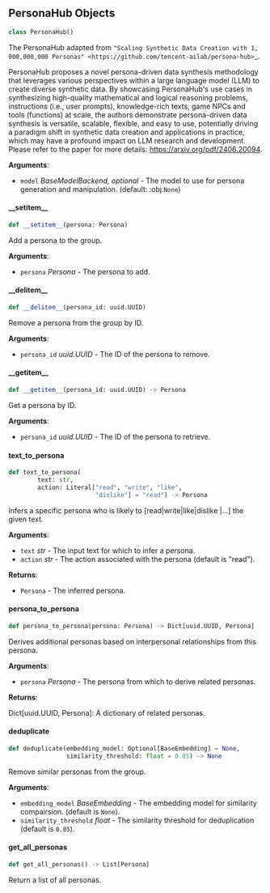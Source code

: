 <a id="camel.personas.persona_hub"></a>

<a id="camel.personas.persona_hub.PersonaHub"></a>

## PersonaHub Objects

```python
class PersonaHub()
```

The PersonaHub adapted from `"Scaling Synthetic Data Creation with 1,
000,000,000 Personas"
<https://github.com/tencent-ailab/persona-hub>`_.

PersonaHub proposes a novel persona-driven data synthesis methodology
that leverages various perspectives within a large language model (LLM) to
create diverse synthetic data. By showcasing PersonaHub's use cases in
synthesizing high-quality mathematical and logical reasoning problems,
instructions (i.e., user prompts), knowledge-rich texts, game NPCs and
tools (functions) at scale, the authors demonstrate persona-driven data
synthesis is versatile, scalable, flexible, and easy to use, potentially
driving a paradigm shift in synthetic data creation and applications in
practice, which may have a profound impact on LLM research and development.
Please refer to the paper for more details: https://arxiv.org/pdf/2406.20094.

**Arguments**:

- `model` _BaseModelBackend, optional_ - The model to use for persona
  generation and manipulation. (default: :obj:`None`)

<a id="camel.personas.persona_hub.PersonaHub.__setitem__"></a>

#### \_\_setitem\_\_

```python
def __setitem__(persona: Persona)
```

Add a persona to the group.

**Arguments**:

- `persona` _Persona_ - The persona to add.

<a id="camel.personas.persona_hub.PersonaHub.__delitem__"></a>

#### \_\_delitem\_\_

```python
def __delitem__(persona_id: uuid.UUID)
```

Remove a persona from the group by ID.

**Arguments**:

- `persona_id` _uuid.UUID_ - The ID of the persona to remove.

<a id="camel.personas.persona_hub.PersonaHub.__getitem__"></a>

#### \_\_getitem\_\_

```python
def __getitem__(persona_id: uuid.UUID) -> Persona
```

Get a persona by ID.

**Arguments**:

- `persona_id` _uuid.UUID_ - The ID of the persona to retrieve.

<a id="camel.personas.persona_hub.PersonaHub.text_to_persona"></a>

#### text\_to\_persona

```python
def text_to_persona(
        text: str,
        action: Literal["read", "write", "like",
                        "dislike"] = "read") -> Persona
```

Infers a specific persona who is likely to [read|write|like|dislike
|...] the given text.

**Arguments**:

- `text` _str_ - The input text for which to infer a persona.
- `action` _str_ - The action associated with the persona (default is
  "read").
  

**Returns**:

- `Persona` - The inferred persona.

<a id="camel.personas.persona_hub.PersonaHub.persona_to_persona"></a>

#### persona\_to\_persona

```python
def persona_to_persona(persona: Persona) -> Dict[uuid.UUID, Persona]
```

Derives additional personas based on interpersonal relationships
from this persona.

**Arguments**:

- `persona` _Persona_ - The persona from which to derive related
  personas.
  

**Returns**:

  Dict[uuid.UUID, Persona]: A dictionary of related personas.

<a id="camel.personas.persona_hub.PersonaHub.deduplicate"></a>

#### deduplicate

```python
def deduplicate(embedding_model: Optional[BaseEmbedding] = None,
                similarity_threshold: float = 0.85) -> None
```

Remove similar personas from the group.

**Arguments**:

- `embedding_model` _BaseEmbedding_ - The embedding model
  for similarity compairsion. (default is `None`).
- `similarity_threshold` _float_ - The similarity threshold for
  deduplication (default is `0.85`).

<a id="camel.personas.persona_hub.PersonaHub.get_all_personas"></a>

#### get\_all\_personas

```python
def get_all_personas() -> List[Persona]
```

Return a list of all personas.

